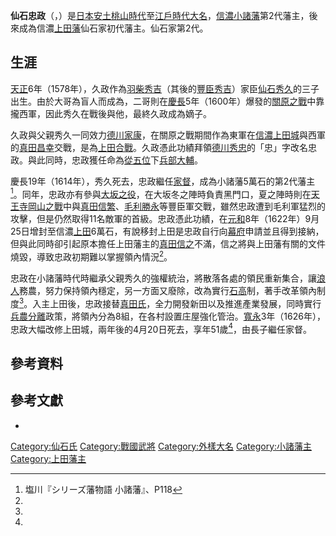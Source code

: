 {{Infobox officeholder 
| name= 仙石忠政
| image= Sengoku Tadamasa.jpg
| caption=仙石忠政夫妻像（最初是[[承應|承應]]3年（1654年）仙石夫人的第三十三回忌時，[[建長寺|建長寺]]回春庵的藏品，現藏於{{Link-ja|上田市立博物館|上田市立博物館}}，{{Link-ja|狩野常信|狩野常信}}作品）

| order=[[上田藩|上田藩]]藩主
| term_start=1622年
| term_end=1628年
| predecessor= [[真田信之|真田信之]]
| successor= {{link-ja|仙石政俊|仙石政俊}}

| order1=[[小諸藩|小諸藩]]藩主
| term_start1=1614年
| term_end1=1622年
| predecessor1= [[仙石秀久|仙石秀久]]
| successor1= {{link-ja|松平憲良|松平憲良}}

| birth_date=1578年<br>（[[天正_(日本)|天正]]6年）
| birth_place= 
| death_date={{death date and age|1628|5|23|1578}}<br>（[[寬永|寬永]]5年4月20日）
| death_place= 
| module  = {{日本武士|child=yes
|時代= [[安土桃山時代|安土桃山時代]] - [[江戶時代|江戶時代]]前期
|幼名= 左門
|改名=久政
|别名= 三左衛門
|諡号= 
|神号= 
|戒名= 法光院殿天庵宗智大居士<ref name="小諸藩119">塩川『シリーズ藩物語 小諸藩』、P119</ref>
|洗禮名= 
|墓所= [[東京都|東京都]][[港區_(東京都)|港區]][[高輪|高輪]]的[[東禪寺_(東京都港區)|東禪寺]]
|朝廷官位=  [[從五位|從五位]]下[[兵部省|兵部大輔]]
|幕府職位=   
|主君= [[德川家康|德川家康]]→[[德川秀忠|德川秀忠]]→[[德川家光|德川家光]]
|藩= [[信濃國|信濃]][[小諸藩|小諸藩]]主→信濃[[上田藩|上田藩]]主
|氏族= {{Link-ja|仙石氏|仙石氏}}
|父=[[仙石秀久|仙石秀久]]
|母={{Link-ja|本陽院|本陽院}}（{{Link-ja|野野村幸成|野々村幸成}}之女）
|養父= 
|養母=
|兄弟= {{Link-ja|仙石久忠|仙石久忠}}、{{Link-ja|仙石秀範|仙石秀範}}、仙石政能、仙石政直、{{Link-ja|仙石久隆|仙石久隆}}
|姐妹= 古田重嗣室、大久保某室、藤堂高清室、森某室
|正室= 小堀政德之女
|側室= 
|嗣子= {{Link-ja|仙石政俊|仙石政俊}}、仙石政則、{{Link-ja|仙石政勝|仙石政勝}}
|嗣女= {{Link-ja|桑山一玄|桑山一玄}}正室、水野勝忠室
|養子= 
|養女= 
 }}
}}
'''仙石忠政'''（{{jpn|j=仙石 忠政|hg=せんごく ただまさ|rm=Sengoku Tadamasa}}，{{bd|1578年||1628年|5月23日|catIdx=Sengoku Tadamasa}}）是[[日本|日本]][[安土桃山時代|安土桃山時代]]至[[江戶時代|江戶時代]][[大名_(称谓)|大名]]，[[信濃國|信濃]][[小諸藩|小諸藩]]第2代藩主，後來成為信濃[[上田藩|上田藩]]仙石家初代藩主。{{Link-ja|出石藩|出石藩}}仙石家第2代。

==生涯==
[[天正_(日本)|天正]]6年（1578年），久政作為[[羽柴秀吉|羽柴秀吉]]（其後的[[豐臣秀吉|豐臣秀吉]]）家臣[[仙石秀久|仙石秀久]]的三子出生。由於大哥{{Link-ja|仙石久忠|仙石久忠}}為盲人而成為{{Link-ja|檢校 (日本)|検校|檢校}}，二哥{{Link-ja|仙石秀範|仙石秀範}}則在[[慶長|慶長]]5年（1600年）爆發的[[關原之戰|關原之戰]]中靠攏西軍，因此秀久在戰後與他{{Link-ja|勘當|勘当|斷絕關係}}，最終久政成為嫡子。

久政與父親秀久一同效力[[德川家康|德川家康]]，在關原之戰期間作為東軍在[[信濃國|信濃]][[上田城|上田城]]與西軍的[[真田昌幸|真田昌幸]]交戰，是為[[上田合戰|上田合戰]]。久政憑此功績拜領[[德川秀忠|德川秀忠]]的「忠」字改名忠政。與此同時，忠政獲任命為[[從五位|從五位]]下[[兵部省|兵部大輔]]。

慶長19年（1614年），秀久死去，忠政繼任[[家督|家督]]，成為小諸藩5萬石的第2代藩主<ref name="小諸藩118">塩川『シリーズ藩物語 小諸藩』、P118</ref>。同年，忠政亦有參與[[大坂之役|大坂之役]]，在大坂冬之陣時負責黑門口，夏之陣時則在[[天王寺岡山之戰|天王寺岡山之戰]]中與[[真田信繁|真田信繁]]、[[毛利勝永|毛利勝永]]等豐臣軍交戰，雖然忠政遭到毛利軍猛烈的攻擊，但是仍然取得11名敵軍的首級。忠政憑此功績，在[[元和_(後水尾天皇)|元和]]8年（1622年）9月25日增封至信濃[[上田藩|上田]]6萬石，有說移封上田是忠政自行向[[江戶幕府|幕府]]申請並且得到接納，但與此同時卻引起原本擔任上田藩主的[[真田信之|真田信之]]不滿，信之將與上田藩有關的文件燒毀，導致忠政初期難以掌握領內情況<ref name="小諸藩119"/>。

忠政在小諸藩時代時繼承父親秀久的強權統治，將散落各處的領民重新集合，讓[[浪人|浪人]]務農，努力保持領內穩定，另一方面又廢除{{Link-ja|貫高制|貫高制}}，改為實行[[石高|石高]]制，著手改革領內制度<ref name="小諸藩119"/>。入主上田後，忠政接替[[真田氏|真田氏]]，全力開發新田以及推進產業發展，同時實行[[兵農分離|兵農分離]]政策，將領內分為8組，在各村設置庄屋強化管治。[[寬永|寬永]]3年（1626年），忠政大幅改修上田城，兩年後的4月20日死去，享年51歲<ref name="小諸藩119"/>，由長子{{Link-ja|仙石政俊|仙石政俊}}繼任家督。

== 參考資料 ==
{{reflist}}

== 參考文獻 ==
* {{Cite book|author=鹽川友衛|script-title=ja:小諸藩|series=シリーズ藩物語|publisher={{Link-ja|現代書館|現代書館}}|date=2007年7月|isbn=978-4768471098}}

{{小諸藩主|仙石氏|第2代|1614年 - 1622年}}
{{上田藩主|仙石氏|初代|1622年 - 1628年}}

{{DEFAULTSORT:Sengoku Tadamasa}}
[[Category:仙石氏|Category:仙石氏]]
[[Category:戰國武將|Category:戰國武將]]
[[Category:外樣大名|Category:外樣大名]]
[[Category:小諸藩主|Category:小諸藩主]]
[[Category:上田藩主|Category:上田藩主]]